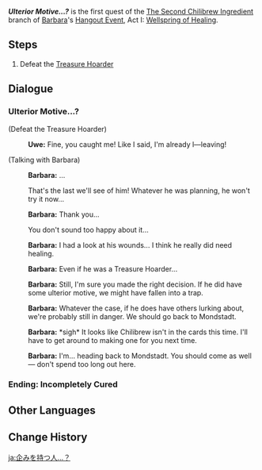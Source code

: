 {{Quest Infobox
|id            = 19007
|type          = Story
|group         = Hangout Event
|chapter       = Barbara
|actNum        = I
|act           = Wellspring of Healing
|requirement   = 
|startLocation = [[Starfell Valley]], [[Mondstadt]]
|region        = Mondstadt
|area          = Starfell Valley
|prev          = The Second Chilibrew Ingredient
|characters    = Barbara; Traveler; Uwe
|voiced        = yes
}}
'''''Ulterior Motive...?''''' is the first quest of the [[The Second Chilibrew Ingredient]] branch of [[Barbara]]'s [[Hangout Event]], Act I: [[Wellspring of Healing]].

==Steps==
# Defeat the [[Treasure Hoarders|Treasure Hoarder]]

==Dialogue==
{{Quest Description|Defeat the suspicious person}}
===Ulterior Motive...?===
{{Dialogue start}}
;(Defeat the Treasure Hoarder)
:{{A|vo bblcop001 1900701 uwe 01.ogg}} '''Uwe:''' Fine, you caught me! Like I said, I'm already l&mdash;leaving!

;(Talking with Barbara)
:{{A|vo bblcop001 1900701 barbara 01.ogg}} '''Barbara:''' ...
:{{DIcon}} That's the last we'll see of him! Whatever he was planning, he won't try it now...
:{{A|vo bblcop001 1900701 barbara 02.ogg}} '''Barbara:''' Thank you...
:{{DIcon}} You don't sound too happy about it...
:{{A|vo bblcop001 1900701 barbara 03.ogg}} '''Barbara:''' I had a look at his wounds... I think he really did need healing.
:{{A|vo bblcop001 1900701 barbara 04.ogg}} '''Barbara:''' Even if he was a Treasure Hoarder...
:{{A|vo bblcop001 1900701 barbara 05.ogg}} '''Barbara:''' Still, I'm sure you made the right decision. If he did have some ulterior motive, we might have fallen into a trap.
:{{A|vo bblcop001 1900701 barbara 06.ogg}} '''Barbara:''' Whatever the case, if he does have others lurking about, we're probably still in danger. We should go back to Mondstadt.
:{{A|vo bblcop001 1900701 barbara 07.ogg}} '''Barbara:''' *sigh* It looks like Chilibrew isn't in the cards this time. I'll have to get around to making one for you next time.
:{{A|vo bblcop001 1900701 barbara 08.ogg}} '''Barbara:''' I'm... heading back to Mondstadt. You should come as well &mdash; don't spend too long out here.

===Ending: Incompletely Cured===
{{Hangout Ending
|ending name     = Incompletely Cured
|character       = Barbara
|act             = 1
|description     = Perhaps this is a rite of passage on the path to becoming a Deaconess...
}}
{{Dialogue end}}

==Other Languages==
{{Other Languages
|en      = Ulterior Motive...?
|zhs     = 心怀叵测之人…？
|zhs_rm  = Xīnhuái Pǒcè zhī Rén...?
|zht     = 心懷叵測之人…？
|zht_rm  = Xīnhuái Pǒcè zhī Rén...?
|zh_tl   = A Person with Sinister Intentions...?
|ja      = 企みを持つ人…？
|ja_rm   = Takurami wo Motsu Hito...?
|ja_tl   = Plotting People...?
|ko      = 속내를 알 수 없는 자…?
|ko_rm   = Songnaereul Al Ssu Eomneun Ja...?
|ko_tl   = A Person Whose Intentions Are Unknown...?
|es      = Una persona con malas intenciones
|es_tl   = A Person With Bad Intentions
|fr      = Intentions suspectes
|fr_tl   = Suspicious Intentions
|ru      = Недобрые люди...?
|ru_tl   = Unkind People...?
|th      = คนที่มีเจตนาร้าย...?
|th_rm   = 
|th_tl   = A Person With Bad Intentions...?
|vi      = Người có lòng dạ khó đoán...?
|vi_tl   = 
|de      = Unvorhersehbares Verhalten&nbsp;...?
|de_tl   = Unpredicable Behavior...?
|id      = Orang yang Tidak Bisa Ditebak...?
|id_tl   = Unpredictable People...?
|pt      = Pessoa com Más Intenções...?
|pt_tl   = Person With Bad Intentions...?
|tr      = Başka Bir Amaç mı?..
|tr_tl   = 
|it      = Secondi fini...?
|it_tl   = 
}}

==Change History==
{{Change History|1.4}}

[[ja:企みを持つ人…？]]